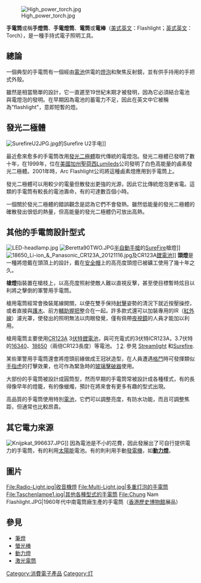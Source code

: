 {{TA|
1=zh-cn:手电筒; zh-tw:手電筒; zh-hk:電筒
}}{{unreferenced|time=2014-2-14}}
[[File:High_power_torch.jpg|thumb]]

'''手電筒'''或稱'''手燈筒'''、'''手電燈筒'''、'''電筒'''或'''電棒'''（[[美式英文|美式英文]]：Flashlight；[[英式英文|英式英文]]：Torch），是一種手持式電子照明工具。

== 總論 ==
一個典型的手電筒有一個經由[[電池|電池]]供電的[[燈泡|燈泡]]和聚焦反射鏡，並有供手持用的手把式外殼。

雖然是相當簡單的設計，它一直遲至19世紀末期才被發明，因為它必須結合電池與電燈泡的發明。在早期因為電池的蓄電力不足，因此在英文中它被稱為"flashlight"，意即短暫的燈。 

== 發光二極體 ==
[[File:SurefireU2JPG.jpg|right]]的Surefire U2手电]]

最近愈來愈多的手電筒改用[[發光二極體|發光二極體]]取代傳統的電燈泡。發光二極體已發明了數十年，在1999年，位在[[美國|美國]][[加州|加州]][[聖荷西_(加利福尼亞州)|聖荷西]]Lumileds公司發明了白色高能量的鹵素發光二極體。2001年時，Arc Flashlight公司將這種鹵素燈應用到手電筒上。

發光二極體可以用較少的電量但散發出更強的光源，因此它比傳統燈泡更省電。這類的手電筒有較長的電池壽命，有的可達數百個小時。
                                
一個關於發光二極體的錯誤觀念是認為它們不會發熱。雖然低能量的發光二極體的確散發出很低的熱量，但高能量的發光二極體仍可放出高熱。

== 其他的手電筒設計型式 ==
[[File:LED-headlamp.jpg|thumb]]
[[File:Beretta90TWO.JPG|thumb]][[半自動手槍|半自動手槍]]的[[SureFire|SureFire]]槍燈]]
[[File:18650_Li-ion_&_Panasonic_CR123A_20121116.jpg|thumb]]及CR123A[[鋰電池|鋰電池]]]]
'''頭燈'''是一種將燈戴在頭頂上的設計，戴在[[安全帽|安全帽]]上的高亮度頭燈已被礦工使用了幾十年之久。

'''槍燈'''指裝置在槍枝上，以高亮度照射使敵人難以直視反擊，甚至使目標暫時炫目以利將之擊倒的軍警用手電筒。

槍用電筒經常會換裝尾線開關，以便在雙手保持[[射擊|射擊]]姿勢的清況下就近按壓操控，或者直接與[[護木|護木]]、前方[[輔助握把|輔助握把]]整合在一起。許多款式還可以加裝專用的IR（[[紅外線|紅外線]]）濾光罩，使發出的照明無法以肉眼發覺，僅有佩帶[[夜視鏡|夜視鏡]]的人員才能加以利用。

槍用電筒主要使用[[CR123A|CR123A]] 3[[伏特|伏特]][[鋰電池|鋰電池]]，與可充電式的3伏特ICR123A，3.7伏特的[[16340|16340]]、[[18650|18650]]（兩倍CR123長度）等電池。
[https://web.archive.org/web/20061210051607/http://www.handgunsmag.com/tactics_training/lights_072804/] [https://web.archive.org/web/20061117043040/http://www.policeone.com/writers/columnists/JohnMeyer/articles/98209/]. 參見 [[Streamlight|Streamlight]] 和[[Surefire|Surefire]].

某些軍警用手電筒還會將燈頭前緣做成王冠狀造型，在人員遭遇[[格鬥|格鬥]]時可發揮類似[[手指虎|手指虎]]的打擊效果，也可作為緊急時的[[玻璃擊破器|玻璃擊破器]]使用。

大部份的手電筒被設計成圓筒型，然而早期的手電筒常被設計成各種樣式，有的長得像早年的燈籠，有的像蠟燭，預計在將來會有更多有趣的型式出現。

高品質的手電筒使用特別[[電池|電池]]，它們可以調整亮度，有防水功能，而且可調整焦距，但通常也比較昂貴。

== 其它電力來源 ==
[[File:Knijpkat_996637.JPG|thumb]]]]
因為電池是不小的花費，因此發展出了可自行提供電力的手電筒，有的利用[[太陽能|太陽能]]電池。有的則利用手動[[發電機|發電機]]，如'''[[動力燈|動力燈]]'''。

== 圖片 ==
<gallery>
File:Radio-Light.jpg|收音機燈
File:Multi-Light.jpg|多重灯泡的手電筒
File:Taschenlampe1.jpg|其他各種型式的手電筒
File:Chung Nam Flashlight.JPG|1960年代中南電筒廠生產的手電筒（[[香港歷史博物館|香港歷史博物館]]展品）
</gallery>

== 參見 ==
{{commons|Flashlight}}
* [[筆燈|筆燈]]
* [[螢光棒|螢光棒]]
* [[動力燈|動力燈]]
*[[雷射槍|激光電筒]]

[[Category:消費電子產品|Category:消費電子產品]]
[[Category:灯|Category:灯]]